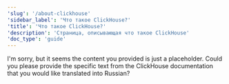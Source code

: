 ```yaml
---
'slug': '/about-clickhouse'
'sidebar_label': 'Что такое ClickHouse?'
'title': 'Что такое ClickHouse?'
'description': 'Страница, описывающая что такое ClickHouse'
'doc_type': 'guide'
---
```



I'm sorry, but it seems the content you provided is just a placeholder. Could you please provide the specific text from the ClickHouse documentation that you would like translated into Russian?
